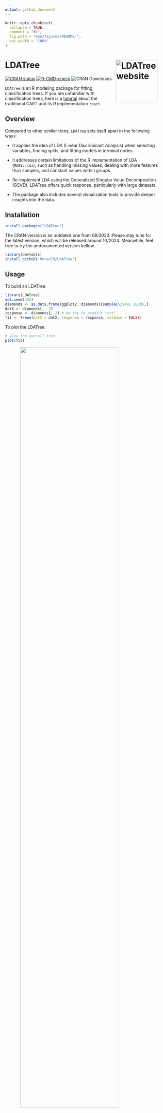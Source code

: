 ```yaml
---
output: github_document
---
```


<!-- README.md is generated from README.Rmd. Please edit that file -->

```r
knitr::opts_chunk$set(
  collapse = TRUE,
  comment = "#>",
  fig.path = "man/figures/README-",
  out.width = "100%"
)
```

# LDATree <a href="http://iamwangsiyu.com/LDATree/"><img src="man/figures/logo.png" align="right" height="139" alt="LDATree website" /></a>

<!-- badges: start -->
[![CRAN status](https://www.r-pkg.org/badges/version/LDATree)](https://CRAN.R-project.org/package=LDATree)
[![R-CMD-check](https://github.com/Moran79/LDATree/actions/workflows/R-CMD-check.yaml/badge.svg)](https://github.com/Moran79/LDATree/actions/workflows/R-CMD-check.yaml)
![CRAN Downloads](https://cranlogs.r-pkg.org/badges/grand-total/LDATree)
<!-- badges: end -->

`LDATree` is an R modeling package for fitting classification trees. If you are unfamiliar with classification trees, here is a [tutorial](http://www.sthda.com/english/articles/35-statistical-machine-learning-essentials/141-cart-model-decision-tree-essentials/) about the traditional CART and its R implementation `rpart`.

## Overview

Compared to other similar trees, `LDATree` sets itself apart in the following ways:

* It applies the idea of LDA (Linear Discriminant Analysis) when selecting variables, finding splits, and fitting models in terminal nodes.

* It addresses certain limitations of the R implementation of LDA (`MASS::lda`), such as handling missing values, dealing with more features than samples, and constant values within groups.

* Re-implement LDA using the Generalized Singular Value Decomposition (GSVD), LDATree offers quick response, particularly with large datasets.

* The package also includes several visualization tools to provide deeper insights into the data.

## Installation

``` r
install.packages("LDATree")
```

The CRAN version is an outdated one from 08/2023. Please stay tune for the latest version, which will be released around 10/2024. Meanwhile, feel free to try the undocumented version bellow.

```r
library(devtools)
install_github('Moran79/LDATree')
```

## Usage

To build an LDATree:

```r
library(LDATree)
set.seed(443)
diamonds <- as.data.frame(ggplot2::diamonds)[sample(53940, 2000),]
datX <- diamonds[, -2]
response <- diamonds[, 2] # we try to predict "cut"
fit <- Treee(datX = datX, response = response, verbose = FALSE)
```

To plot the LDATree:

```r
# View the overall tree.
plot(fit)
```

<img src="man/figures/README-plot1-1.png" width="80%" style="display: block; margin: auto;" />

```r
# Three types of individual plots
# 1. Scatter plot on first two LD scores
plot(fit, datX = datX, response = response, node = 1)

# 2. Density plot on the first LD score
plot(fit, datX = datX, response = response, node = 3)

# 3. A message
plot(fit, datX = datX, response = response, node = 2)
```

To make predictions:

```r
# Prediction only.
predictions <- predict(fit, datX)
head(predictions)
```

```r
# A more informative prediction
predictions <- predict(fit, datX, type = "all")
head(predictions)
```


## Getting help

If you encounter a clear bug, please file an issue with a minimal reproducible example on [GitHub](https://github.com/Moran79/LDATree/issues)
